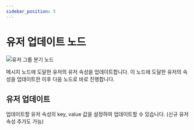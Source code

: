 ```yaml
---
sidebar_position: 5
---
```


# 유저 업데이트 노드

![유저 그룹 분기 노드](./img/user_update_node.png)

메시지 노드에 도달한 유저의 유저 속성을 업데이트합니다. 이 노드에 도달한 유저의 속성을 업데이트한 이후 다음 노드로 바로 진행합니다.

## 유저 업데이트

업데이트할 유저 속성의 key, value 값을 설정하여 업데이트할 수 있습니다. (신규 유저 속성 추가도 가능)

